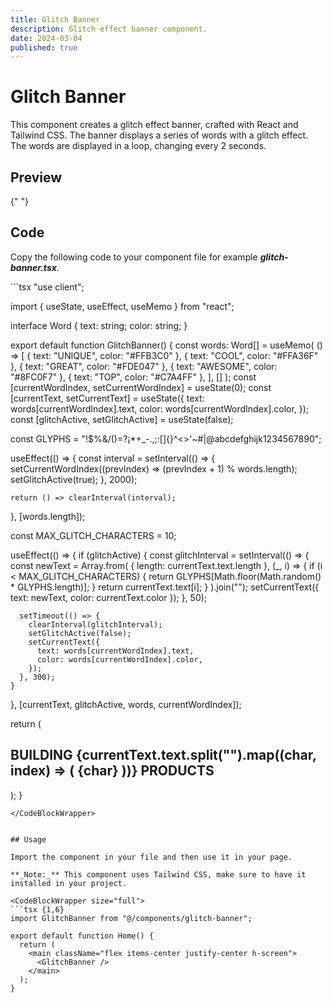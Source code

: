 ```yaml
---
title: Glitch Banner
description: Glitch effect banner component.
date: 2024-03-04
published: true
---
```


# Glitch Banner

This component creates a glitch effect banner, crafted with React and Tailwind CSS. The banner displays a series of words with a glitch effect. The words are displayed in a loop, changing every 2 seconds.

## Preview

<ComponentPreview name="glitch" />{" "}

## Code

Copy the following code to your component file for example **_glitch-banner.tsx_**.

<CodeBlockWrapper size="wrapper">
```tsx
"use client";

import { useState, useEffect, useMemo } from "react";

interface Word {
text: string;
color: string;
}

export default function GlitchBanner() {
  const words: Word[] = useMemo(
    () => [
      { text: "UNIQUE", color: "#FFB3C0" },
      { text: "COOL", color: "#FFA36F" },
      { text: "GREAT", color: "#FDE047" },
      { text: "AWESOME", color: "#8FC0F7" },
      { text: "TOP", color: "#C7A4FF" },
    ],
    []
  );
  const [currentWordIndex, setCurrentWordIndex] = useState(0);
  const [currentText, setCurrentText] = useState<Word>({
    text: words[currentWordIndex].text,
    color: words[currentWordIndex].color,
  });
  const [glitchActive, setGlitchActive] = useState(false);

const GLYPHS = "!$%&/()=?¡\*+\_-.,;:[]{}^<>'~#|@abcdefghijk1234567890";

useEffect(() => {
const interval = setInterval(() => {
setCurrentWordIndex((prevIndex) => (prevIndex + 1) % words.length);
setGlitchActive(true);
}, 2000);

    return () => clearInterval(interval);

}, [words.length]);

const MAX_GLITCH_CHARACTERS = 10;

useEffect(() => {
if (glitchActive) {
const glitchInterval = setInterval(() => {
const newText = Array.from(
{ length: currentText.text.length },
(\_, i) => {
if (i < MAX_GLITCH_CHARACTERS) {
return GLYPHS[Math.floor(Math.random() * GLYPHS.length)];
}
return currentText.text[i];
}
).join("");
setCurrentText({ text: newText, color: currentText.color });
}, 50);

      setTimeout(() => {
        clearInterval(glitchInterval);
        setGlitchActive(false);
        setCurrentText({
          text: words[currentWordIndex].text,
          color: words[currentWordIndex].color,
        });
      }, 300);
    }

}, [currentText, glitchActive, words, currentWordIndex]);

return (
<section className="w-full h-[400px] flex justify-center p-4">
<h1
        className="flex flex-col justify-center w-full h-full text-white text-5xl sm:text-6xl md:text-7xl font-black max-lg:text-center tracking-tighter"
      >
BUILDING
<span style={{ color: currentText.color }}>
{currentText.text.split("").map((char, index) => (
<span
key={index}
data-char={char}
style={
{
"--index": index,
"--char-1": `"${
                    GLYPHS[Math.floor(Math.random() * GLYPHS.length)]
                  }"`,
"--char-2": `"${
                    GLYPHS[Math.floor(Math.random() * GLYPHS.length)]
                  }"`,
"--char-3": `"${
                    GLYPHS[Math.floor(Math.random() * GLYPHS.length)]
                  }"`,
} as any
} >
{char}
</span>
))}
</span>
PRODUCTS
</h1>
</section>
);
}

````
</CodeBlockWrapper>


## Usage

Import the component in your file and then use it in your page.

**_Note:_** This component uses Tailwind CSS, make sure to have it installed in your project.

<CodeBlockWrapper size="full">
```tsx {1,6}
import GlitchBanner from "@/components/glitch-banner";

export default function Home() {
  return (
    <main className="flex items-center justify-center h-screen">
      <GlitchBanner />
    </main>
  );
}
````

</CodeBlockWrapper>
